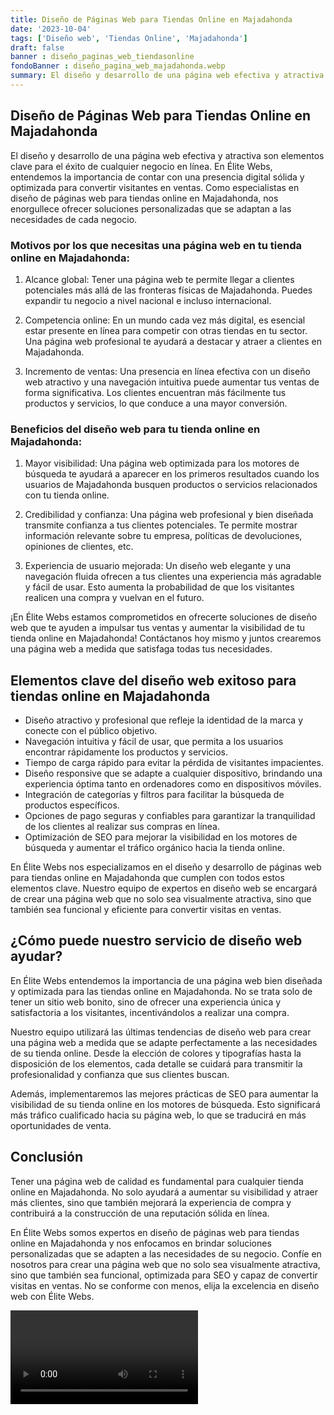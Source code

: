 ```yaml
---
title: Diseño de Páginas Web para Tiendas Online en Majadahonda
date: '2023-10-04'
tags: ['Diseño web', 'Tiendas Online', 'Majadahonda']
draft: false
banner : diseño_paginas_web_tiendasonline
fondoBanner : diseño_pagina_web_majadahonda.webp
summary: El diseño y desarrollo de una página web efectiva y atractiva son elementos clave para el éxito de cualquier negocio en línea. En Élite Webs, entendemos la importancia de contar con una presencia digital sólida y optimizada para convertir visitantes en ventas. Como especialistas en diseño de páginas web para tiendas online en Majadahonda, nos enorgullece ofrecer soluciones personalizadas que se adaptan a las necesidades de cada negocio.
---
```


## Diseño de Páginas Web para Tiendas Online en Majadahonda

El diseño y desarrollo de una página web efectiva y atractiva son elementos clave para el éxito de cualquier negocio en línea. En Élite Webs, entendemos la importancia de contar con una presencia digital sólida y optimizada para convertir visitantes en ventas. Como especialistas en diseño de páginas web para tiendas online en Majadahonda, nos enorgullece ofrecer soluciones personalizadas que se adaptan a las necesidades de cada negocio.

### Motivos por los que necesitas una página web en tu tienda online en Majadahonda:

1. Alcance global: Tener una página web te permite llegar a clientes potenciales más allá de las fronteras físicas de Majadahonda. Puedes expandir tu negocio a nivel nacional e incluso internacional.

2. Competencia online: En un mundo cada vez más digital, es esencial estar presente en línea para competir con otras tiendas en tu sector. Una página web profesional te ayudará a destacar y atraer a clientes en Majadahonda.

3. Incremento de ventas: Una presencia en línea efectiva con un diseño web atractivo y una navegación intuitiva puede aumentar tus ventas de forma significativa. Los clientes encuentran más fácilmente tus productos y servicios, lo que conduce a una mayor conversión.

### Beneficios del diseño web para tu tienda online en Majadahonda:

1. Mayor visibilidad: Una página web optimizada para los motores de búsqueda te ayudará a aparecer en los primeros resultados cuando los usuarios de Majadahonda busquen productos o servicios relacionados con tu tienda online.

2. Credibilidad y confianza: Una página web profesional y bien diseñada transmite confianza a tus clientes potenciales. Te permite mostrar información relevante sobre tu empresa, políticas de devoluciones, opiniones de clientes, etc.

3. Experiencia de usuario mejorada: Un diseño web elegante y una navegación fluida ofrecen a tus clientes una experiencia más agradable y fácil de usar. Esto aumenta la probabilidad de que los visitantes realicen una compra y vuelvan en el futuro.

¡En Élite Webs estamos comprometidos en ofrecerte soluciones de diseño web que te ayuden a impulsar tus ventas y aumentar la visibilidad de tu tienda online en Majadahonda! Contáctanos hoy mismo y juntos crearemos una página web a medida que satisfaga todas tus necesidades.

<GifSeo />

<Cta />

## Elementos clave del diseño web exitoso para tiendas online en Majadahonda

- Diseño atractivo y profesional que refleje la identidad de la marca y conecte con el público objetivo.
- Navegación intuitiva y fácil de usar, que permita a los usuarios encontrar rápidamente los productos y servicios.
- Tiempo de carga rápido para evitar la pérdida de visitantes impacientes.
- Diseño responsive que se adapte a cualquier dispositivo, brindando una experiencia óptima tanto en ordenadores como en dispositivos móviles.
- Integración de categorías y filtros para facilitar la búsqueda de productos específicos.
- Opciones de pago seguras y confiables para garantizar la tranquilidad de los clientes al realizar sus compras en línea.
- Optimización de SEO para mejorar la visibilidad en los motores de búsqueda y aumentar el tráfico orgánico hacia la tienda online.

En Élite Webs nos especializamos en el diseño y desarrollo de páginas web para tiendas online en Majadahonda que cumplen con todos estos elementos clave. Nuestro equipo de expertos en diseño web se encargará de crear una página web que no solo sea visualmente atractiva, sino que también sea funcional y eficiente para convertir visitas en ventas.

## ¿Cómo puede nuestro servicio de diseño web ayudar?

En Élite Webs entendemos la importancia de una página web bien diseñada y optimizada para las tiendas online en Majadahonda. No se trata solo de tener un sitio web bonito, sino de ofrecer una experiencia única y satisfactoria a los visitantes, incentivándolos a realizar una compra.

Nuestro equipo utilizará las últimas tendencias de diseño web para crear una página web a medida que se adapte perfectamente a las necesidades de su tienda online. Desde la elección de colores y tipografías hasta la disposición de los elementos, cada detalle se cuidará para transmitir la profesionalidad y confianza que sus clientes buscan.

Además, implementaremos las mejores prácticas de SEO para aumentar la visibilidad de su tienda online en los motores de búsqueda. Esto significará más tráfico cualificado hacia su página web, lo que se traducirá en más oportunidades de venta.

## Conclusión

Tener una página web de calidad es fundamental para cualquier tienda online en Majadahonda. No solo ayudará a aumentar su visibilidad y atraer más clientes, sino que también mejorará la experiencia de compra y contribuirá a la construcción de una reputación sólida en línea.

En Élite Webs somos expertos en diseño de páginas web para tiendas online en Majadahonda y nos enfocamos en brindar soluciones personalizadas que se adapten a las necesidades de su negocio. Confíe en nosotros para crear una página web que no solo sea visualmente atractiva, sino que también sea funcional, optimizada para SEO y capaz de convertir visitas en ventas. No se conforme con menos, elija la excelencia en diseño web con Élite Webs.

<Video />

<CtaBot job='Tiendas Online' city='Majadahonda'/>

<Gmaps query='Majadahonda+españa+maps' />